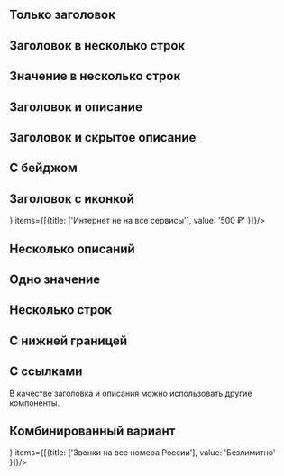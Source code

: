 
## Только заголовок

<Playground>
    <ContentArea>
        <DemoWrapper>
            <Property items={[{title: ['Звонки на все номера России'], value: '500 ₽' }]}/>
        </DemoWrapper>
    </ContentArea>
</Playground>

## Заголовок в несколько строк

<Playground>
    <ContentArea>
        <DemoWrapper>
            <Property items={[{title: ['Детализация в салонах МегаФона', 'Оплачивается каждый день заказанной детализации.'], value: '2ГБ' }]}/>
        </DemoWrapper>
    </ContentArea>
</Playground>

## Значение в несколько строк

<Playground>
    <ContentArea>
        <DemoWrapper>
            <Property items={[{title: ['Звонки на все номера России'], value: valueInSeveralRow }]} />
        </DemoWrapper>
    </ContentArea>
</Playground>

## Заголовок и описание

<Playground>
    <ContentArea>
        <DemoWrapper>
            <Property items={[{title: ['Интернет не на все сервисы'], description: [{value: 'Boom, Yandex.Музыка, Zvooq, ВКонтакте Музыка'}]}]}/>
        </DemoWrapper>
    </ContentArea>
</Playground>

## Заголовок и скрытое описание

<Playground>
    <ContentArea>
        <DemoWrapper>
            <Property items={[{title: ['Музыкальные сервисы'], description: [{ value: 'Звонки на местные городские номера, когда вы находитесь дома, оплачиваются отдельно.', isCollapsible: true }], value: '500 ₽' }]}/>
        </DemoWrapper>
    </ContentArea>
</Playground>

## С бейджом

<Playground>
    <ContentArea>
        <DemoWrapper>
            <Property badge={'Акция'} items={[{title: ['Звонки на все номера России'], value: '500 ₽' }]}/>
        </DemoWrapper>
    </ContentArea>
</Playground>

## Заголовок c иконкой

<Playground>
    <ContentArea>
        <DemoWrapper>
            <Property icon={<WiFi style={{ display: 'block', fill: '#00B956' }} />} items={[{title: ['Интернет не на все сервисы'], value: '500 ₽' }]}/>
        </DemoWrapper>
    </ContentArea>
</Playground>

## Несколько описаний

<Playground>
    <ContentArea>
        <DemoWrapper>
            <Property items={[{title: ['Доп звонки'], value: '500 ₽', description: [{ value: 'После израсходования пакета минут звонки на номера МегаФона России предоставляются безлимитно.' }, { value: 'Звонки на местные городские номера, когда вы находитесь дома, оплачиваются отдельно.', isCollapsible: true }]}]}/>
        </DemoWrapper>
    </ContentArea>
</Playground>

## Одно значение

<Playground>
    <ContentArea>
        <DemoWrapper>
            <Property mergedValue='500 ₽' items={[{ title: ['Музыкальные сервисы'], description: [{ value: 'Boom, Yandex.Музыка, Zvooq, ВКонтакте Музыка, Google Play Music, Apple Music, онлайн радио.' }], value: 'value'}, { title: ['Интернет не на все сервисы'], description: [{ value: 'Звонки на местные городские номера, когда вы находитесь дома, оплачиваются отдельно.' }]}]}/>
        </DemoWrapper>
    </ContentArea>
</Playground>

## Несколько строк

<Playground>
    <ContentArea>
        <DemoWrapper>
            <Property multirow items={[{title: ['Абонентская плата:']}, { value: '500 ₽', description: [{ value: 'Звонки на все номера России' }]}, { value: '500 ₽', description: [{ value: 'Звонки на все номера России' }]}, { value: '500 ₽', description: [{ value: 'Звонки на все номера России' }]}]}/>
        </DemoWrapper>
    </ContentArea>
</Playground>

## С нижней границей

<Playground>
    <ContentArea>
        <DemoWrapper>
            <Property items={[{title: ['Звонки на все номера России'], value: '500 ₽'}]} borderBottom/>
        </DemoWrapper>
    </ContentArea>
</Playground>

## C ссылками

В качестве заголовка и описания можно использовать другие компоненты.

<Playground>
    <ContentArea>
        <DemoWrapper>
            <Property items={[{title: [titleWithLink], value: '500 ₽', description: [{ value: textWithLink }]}]}/>
        </DemoWrapper>
    </ContentArea>
</Playground>

## Комбинированный вариант

<Playground>
    <ContentArea>
        <DemoWrapper>
            <Property items={[{title: ['Доп звонки'], description: [{ value: 'После израсходования пакета минут звонки на номера МегаФона России предоставляются безлимитно.' },{ value: 'Звонки на местные городские номера, когда вы находитесь дома, оплачиваются отдельно.', isCollapsible: true }]}]}/>
            <Property icon={<WiFi style={{ display: 'block', fill: '#00B956' }} />} items={[{title: ['Звонки на все номера России'], value: 'Безлимитно' }]}/>
            <Property mergedValue='500 ₽' badge={'Акция'} items={[{title: ['Музыкальные сервисы'], description: [{ value: 'Boom, Yandex.Музыка, Zvooq, ВКонтакте Музыка, Google Play Music, Apple Music, онлайн радио.' }], value: 'value'}, { title: ['Интернет не на все сервисы'], description: [{ value: 'Звонки на местные городские номера, когда вы находитесь дома, оплачиваются отдельно.' }]}]}/>
            <Property multirow items={[{title: ['Абонентская плата:']}, {value: '500 ₽', description: [{value: ['Звонки на все номера России']}]}, {value: '3 ₽ в сутки', description: [{value: ['SMS на прочие номера России']}]}]}/>
        </DemoWrapper>
    </ContentArea>
</Playground>


